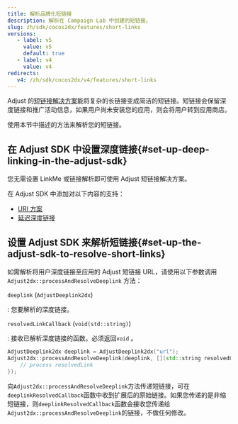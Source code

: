 ```yaml
---
title: 解析品牌化短链接
description: 解析在 Campaign Lab 中创建的短链接。
slug: zh/sdk/cocos2dx/features/short-links
versions:
   - label: v5
     value: v5
     default: true
   - label: v4
     value: v4
redirects:
   v4: /zh/sdk/cocos2dx/v4/features/short-links
---
```


Adjust 的[短链接解决方案](https://help.adjust.com/zh/article/short-branded-links)能将复杂的长链接变成简洁的短链接。短链接会保留深度链接和推广活动信息，如果用户尚未安装您的应用，则会将用户转到应用商店。

使用本节中描述的方法来解析您的短链接。

## 在 Adjust SDK 中设置深度链接\{\#set\-up\-deep\-linking\-in\-the\-adjust\-sdk\}

<Callout type="note">

您无需设置 LinkMe 或链接解析即可使用 Adjust 短链接解决方案。

</Callout>

在 Adjust SDK 中添加对以下内容的支持：

- [URI 方案](/zh/sdk/cocos2dx/features/deep-links)
- [延迟深度链接](/zh/sdk/cocos2dx/features/deep-links#deferred-deep-linking)

## 设置 Adjust SDK 来解析短链接\{\#set\-up\-the\-adjust\-sdk\-to\-resolve\-short\-links\}

如需解析将用户深度链接至应用的 Adjust 短链接 URL，请使用以下参数调用 `Adjust2dx::processAndResolveDeeplink` 方法：

<deflist>

`deeplink` \(`AdjustDeeplink2dx`\)

: 您要解析的深度链接。

`resolvedLinkCallback` \(`void(std::string)`\)

: 接收已解析深度链接的函数。必须返回`void` 。

</DefList>

```cpp
AdjustDeeplink2dx deeplink = AdjustDeeplink2dx("url");
Adjust2dx::processAndResolveDeeplink(deeplink, [](std::string resolvedLink) {
    // process resolvedLink
});
```

向`Adjust2dx::processAndResolveDeeplink`方法传递短链接，可在`deeplinkResolvedCallback`函数中收到扩展后的原始链接。如果您传递的是非缩短链接，则`deeplinkResolvedCallback`函数会接收您传递给`Adjust2dx::processAndResolveDeeplink`的链接，不做任何修改。

